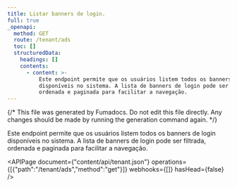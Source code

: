 ```yaml
---
title: Listar banners de login.
full: true
_openapi:
  method: GET
  route: /tenant/ads
  toc: []
  structuredData:
    headings: []
    contents:
      - content: >-
          Este endpoint permite que os usuários listem todos os banners de login
          disponíveis no sistema. A lista de banners de login pode ser filtrada,
          ordenada e paginada para facilitar a navegação.
---
```


{/* This file was generated by Fumadocs. Do not edit this file directly. Any changes should be made by running the generation command again. */}

Este endpoint permite que os usuários listem todos os banners de login disponíveis no sistema. A lista de banners de login pode ser filtrada, ordenada e paginada para facilitar a navegação.

<APIPage document={"content/api/tenant.json"} operations={[{"path":"/tenant/ads","method":"get"}]} webhooks={[]} hasHead={false} />